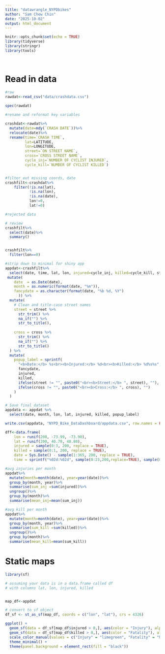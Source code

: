 ```yaml
---
title: "datawrangle_NYPDbikes"
author: "Sam Chew Chin"
date: "2025-10-02"
output: html_document
---
```


```r
knitr::opts_chunk$set(echo = TRUE)
library(tidyverse)
library(stringr)
library(tools)




```
# Read in data
```r
#raw
rawdat<-read_csv("data/crashdata.csv")
  
spec(rawdat)

```


```r

#rename and reformat key variables

crashdat<-rawdat%>%
  mutate(date=mdy(`CRASH DATE`))%>%
  relocate(date)%>%
  rename(time=`CRASH TIME`, 
         lat=LATITUDE,
         lon=LONGITUDE,
         street=`ON STREET NAME`,
         cross=`CROSS STREET NAME`,
         cycle_inj=`NUMBER OF CYCLIST INJURED`,
         cycle_kill=`NUMBER OF CYCLIST KILLED`)


#filter out missing coords, date
crashfilt<-crashdat%>%
    filter(!is.na(lat), 
           !is.na(lon), 
           !is.na(date),
           lon!=0,
           lat!=0)

#rejected data

```

```r

# review
crashfilt%>%
  select(date)%>%
  summary()


crashfilt%>%
  filter(lon==0)


```





```r
#strip down to minimal for shiny app
appdat<-crashfilt%>%
  select(date, time, lat, lon, injured=cycle_inj, killed=cycle_kill, street, cross)%>%
 mutate(
    date  = as.Date(date),
    month = as.numeric(format(date, "%m")),
    fancydate = as.character(format(date, "%b %d, %Y")
      )) %>%
  mutate(
    # Clean and title-case street names
    street = street %>%
      str_trim() %>%
      na_if("") %>%
      str_to_title(),
    
    cross = cross %>%
      str_trim() %>%
      na_if("") %>%
      str_to_title()
  ) %>%
  mutate(
    popup_label = sprintf(
      "<b>Date:</b> %s<br><b>Injured:</b> %d<br><b>Killed:</b> %d%s%s",
      fancydate,
      injured,
      killed,
      ifelse(street != "", paste0("<br><b>Street:</b> ", street), ""),
      ifelse(cross != "", paste0("<br><b>Cross:</b> ", cross), "")
    )
  )

# Save final dataset
appdata <- appdat %>%
  select(date, month, lon, lat, injured, killed, popup_label)

write.csv(appdata, "NYPD_Bike_DataDashboard/appdata.csv", row.names = FALSE)
```


```r

dff<-data.frame(
    lon = runif(200, -73.99, -73.90),
    lat = runif(200, 40.70, 40.80),
    injured = sample(0:3, 200, replace = TRUE),
    killed = sample(0:1, 200, replace = TRUE),
    date = Sys.Date() - sample(1:365, 200, replace = TRUE),
    time = sprintf("%02d:%02d", sample(0:23,200,replace=TRUE), sample(0:59,200,replace=TRUE)))


```


```r
#avg injuries per month
appdat%>%
  mutate(month=month(date), year=year(date))%>%
  group_by(month, year)%>%
  summarise(sum_inj =sum(injured))%>%
  ungroup()%>%
  group_by(month)%>%
  summarise(mean_inj=mean(sum_inj))


```

```r
#avg kill per month
appdat%>%
  mutate(month=month(date), year=year(date))%>%
  group_by(month, year)%>%
  summarise(sum_kill =sum(killed))%>%
  ungroup()%>%
  group_by(month)%>%
  summarise(mean_kill=mean(sum_kill))


```


# Static maps


```r

library(sf)

# assuming your data is in a data.frame called df
# with columns lat, lon, injured, killed


map_df<-appdat

# convert to sf object
df_sf <- st_as_sf(map_df, coords = c("lon", "lat"), crs = 4326)

ggplot() +
  geom_sf(data = df_sf[map_df$injured > 0,], aes(color = "Injury"), alpha = 0.7, size = 2) +
  geom_sf(data = df_sf[map_df$killed > 0,], aes(color = "Fatality"), alpha = 0.9, size = 3, shape = 4) +
  scale_color_manual(values = c("Injury" = "limegreen", "Fatality" = "hotpink")) +
  theme_minimal() +
  theme(panel.background = element_rect(fill = "black"))

```
